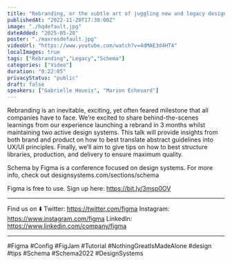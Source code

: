 ```yaml
---
title: "Rebranding, or the subtle art of juggling new and legacy design systems - Qonto team (Schema 2022)"
publishedAt: "2022-11-20T17:30:00Z"
image: "./hqdefault.jpg"
dateAdded: "2025-05-28"
poster: "./maxresdefault.jpg"
videoUrl: "https://www.youtube.com/watch?v=4dMAE3d4HT4"
localImages: true
tags: ["Rebranding","Legacy","Schema"]
categories: ["Video"]
duration: "0:22:05"
privacyStatus: "public"
draft: false
speakers: ["Gabrielle Houeix", "Marion Echevard"]
---
```

Rebranding is an inevitable, exciting, yet often feared milestone that all companies have to face. We’re excited to share behind-the-scenes learnings from our experience launching a rebrand in 3 months whilst maintaining two active design systems. This talk will provide insights from both brand and product on how to best translate abstract guidelines into UX/UI principles. Finally, we’ll aim to give tips on how to best structure libraries, production, and delivery to ensure maximum quality.

Schema by Figma is a conference focused on design systems. For more info, check out designsystems.com/sections/schema

Figma is free to use. Sign up here: https://bit.ly/3msp0OV

____________________________________________________

Find us on ⬇️
Twitter: https://twitter.com/figma
Instagram: https://www.instagram.com/figma
LinkedIn: https://www.linkedin.com/company/figma

____________________________________________________


#Figma #Config #FigJam #Tutorial #NothingGreatIsMadeAlone #design #tips #Schema #Schema2022 #DesignSystems
